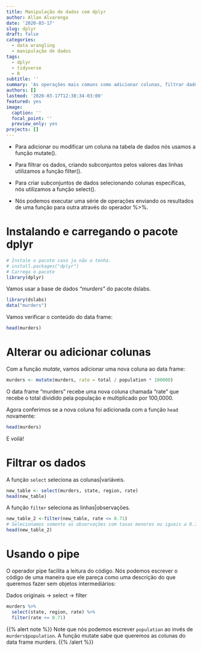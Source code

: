 ```yaml
---
title: Manipulação de dados com dplyr
author: Allan Alvarenga
date: '2020-03-17'
slug: dplyr
draft: false
categories:
  - data wrangling
  - manipulação de dados
tags:
  - dplyr
  - tidyverse
  - R
subtitle: ''
summary: 'As operações mais comuns como adicionar colunas, filtrar dados ou criar um subconjunto de dados a partir de um conjunto maior podem ser realizadas através das funções *mutate*, *filter* e *select* respectivamente. Estãs estão contidas no pacote **dplyr**, que faz parte da coleção de pacotes **tidyverse**. Além disso, podemos utilizar o operador pipe %>% para enviar os resultados de uma função para outra.'
authors: []
lastmod: '2020-03-17T12:38:34-03:00'
featured: yes
image:
  caption: ''
  focal_point: ''
  preview_only: yes
projects: []
---
```



* Para adicionar ou modificar um coluna na tabela de dados nós usamos a função mutate().

* Para filtrar os dados, criando subconjuntos pelos valores das linhas utilizamos a função filter().

* Para criar subconjuntos de dados selecionando colunas específicas, nós utilizamos a função select().

* Nós podemos executar uma série de operações enviando os resultados de uma função para outra através do operador %>%.



# Instalando e carregando o pacote dplyr

```r
# Instale o pacote caso ja não o tenha.
# install.packages("dplyr")
# Carrega o pacote
library(dplyr)
```
Vamos usar a base de dados *"murders"* do pacote dslabs.
```r

library(dslabs)
data("murders") 

```
Vamos verificar o conteúdo do data frame:
```r
head(murders) 
```
# Alterar ou adicionar colunas

Com a função *mutate*, vamos adicionar uma nova coluna ao data frame:
```r
murders <- mutate(murders, rate = total / population * 100000)
```
O data frame "murders" recebe uma nova coluna chamada "rate" que recebe o total dividido pela população e multiplicado por 100,0000.

Agora conferimos se a nova coluna foi adicionada com a função `head` novamente:
```r
head(murders) 
```
E voilá!

# Filtrar os dados

A função `select` seleciona as colunas|variáveis.

```r
new_table <- select(murders, state, region, rate)
head(new_table)
```

A função `filter` seleciona as linhas|observações.

```r
new_table_2 <-filter(new_table, rate <= 0.71)
# Selecionamos somente as observações com taxas menores ou iguais a 0.71
head(new_table_2)
```

# Usando o pipe

O operador pipe facilita a leitura do código. Nós podemos escrever o código de uma maneira que ele pareça como uma descrição do que queremos fazer sem objetos intermediários:

Dados originais $\rightarrow$ select $\rightarrow$ filter

```r
murders %>%
  select(state, region, rate) %>%
  filter(rate <= 0.71)
```

{{% alert note %}}
Note que nós podemos escrever `population` ao invés de `murders$population`. A função mutate sabe que queremos as colunas do data frame murders.
{{% /alert %}}
